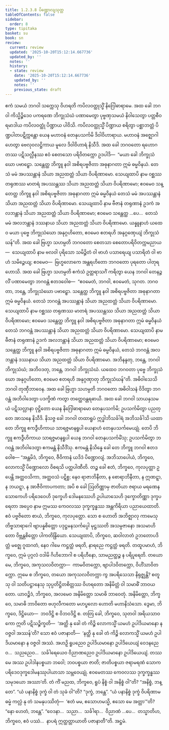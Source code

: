 ```yaml
---
title: 1.2.3.8 ပိဏ္ဍောလျသုတ္တ
tableOfContents: false
sidebar:
  order: 8
type: tipitaka
basket: su
book: sn
review:
  current: review
  updated: '2025-10-20T15:12:14.667736'
  updated_by: ''
  notes: ''
  history:
  - state: review
    date: '2025-10-20T15:12:14.667736'
    updated_by: ''
    notes: ''
    previous_state: draft
---
```



<DynamicBreadcrumb />


<ReviewStatus review={frontmatter.review} showDetails={true} />

<HypothesisAnnotation frontmatter={frontmatter} />

<Division number="80" book="sn" e="ch" v="18" p="292">

<Paragraph number="423" book="sn">
ဧကံ သမယံ ဘဂဝါ သက္ကေသု ဝိဟရတိ ကပိလဝတ္ထုသ္မိံ နိဂြေါဓာရာမေ. အထ ခေါ ဘဂဝါ ကိသ္မိဉ္စိဒေဝ ပကရဏေ ဘိက္ခုသံဃံ ပဏာမေတွာ ပုဗ္ဗဏှသမယံ နိဝါသေတွာ ပတ္တစီဝရမာဒါယ ကပိလဝတ္ထုံ ပိဏ္ဍာယ ပါဝိသိ. ကပိလဝတ္ထုသ္မိံ ပိဏ္ဍာယ စရိတွာ ပစ္ဆာဘတ္တံ ပိဏ္ဍပါတပဋိက္ကန္တော ယေန မဟာဝနံ တေနုပသင်္ကမိ ဒိဝါဝိဟာရာယ. မဟာဝနံ အဇ္ဈောဂါဟေတွာ ဗေလုဝလဋ္ဌိကာယ မူလေ ဒိဝါဝိဟာရံ နိသီဒိ.
</Paragraph>

<Paragraph number="424" book="sn">
အထ ခေါ ဘဂဝတော ရဟောဂတဿ ပဋိသလ္လီနဿ ဧဝံ စေတသော ပရိဝိတက္ကော ဥဒပါဒိ—  “မယာ ခေါ ဘိက္ခုသံဃော ပဗာဠှော. သန္တေတ္ထ ဘိက္ခူ နဝါ အစိရပဗ္ဗဇိတာ အဓုနာဂတာ ဣမံ ဓမ္မဝိနယံ. တေသံ မမံ အပဿန္တာနံ သိယာ အညထတ္တံ သိယာ ဝိပရိဏာမော. သေယျထာပိ နာမ ဝစ္ဆဿ တရုဏဿ မာတရံ အပဿန္တဿ သိယာ အညထတ္တံ သိယာ ဝိပရိဏာမော; ဧဝမေဝ သန္တေတ္ထ ဘိက္ခူ နဝါ အစိရပဗ္ဗဇိတာ အဓုနာဂတာ ဣမံ ဓမ္မဝိနယံ တေသံ မမံ အပဿန္တာနံ သိယာ အညထတ္တံ သိယာ ဝိပရိဏာမော. သေယျထာပိ နာမ ဗီဇာနံ တရုဏာနံ ဥဒကံ အလဘန္တာနံ သိယာ အညထတ္တံ သိယာ ဝိပရိဏာမော; ဧဝမေဝ သန္တေတ္ထ …ပေ…  တေသံ မမံ အလဘန္တာနံ ဒဿနာယ သိယာ အညထတ္တံ သိယာ ဝိပရိဏာမော. ယန္နူနာဟံ ယထေဝ မယာ ပုဗ္ဗေ ဘိက္ခုသံဃော အနုဂ္ဂဟိတော, ဧဝမေဝ ဧတရဟိ အနုဂ္ဂဏှေယျံ ဘိက္ခုသံဃန်”တိ.
</Paragraph>

<Paragraph number="425" book="sn">
အထ ခေါ ဗြဟ္မာ သဟမ္ပတိ ဘဂဝတော စေတသာ စေတောပရိဝိတက္ကမညာယ—  သေယျထာပိ နာမ ဗလဝါ ပုရိသော သမိဉ္ဇိတံ ဝါ ဗာဟံ ပသာရေယျ ပသာရိတံ ဝါ ဗာဟံ သမိဉ္ဇေယျ; ဧဝမေဝ—  ဗြဟ္မလောကေ အန္တရဟိတော ဘဂဝတော ပုရတော ပါတုရဟောသိ. အထ ခေါ ဗြဟ္မာ သဟမ္ပတိ ဧကံသံ ဥတ္တရာသင်္ဂံ ကရိတွာ ယေန ဘဂဝါ တေနဉ္ဇလိံ ပဏာမေတွာ ဘဂဝန္တံ ဧတဒဝေါစ—  “ဧဝမေတံ, ဘဂဝါ, ဧဝမေတံ, သုဂတ. ဘဂဝတာ, ဘန္တေ, ဘိက္ခုသံဃော ပဗာဠှော. သန္တေတ္ထ ဘိက္ခူ နဝါ အစိရပဗ္ဗဇိတာ အဓုနာဂတာ ဣမံ ဓမ္မဝိနယံ. တေသံ ဘဂဝန္တံ အပဿန္တာနံ သိယာ အညထတ္တံ သိယာ ဝိပရိဏာမော. သေယျထာပိ နာမ ဝစ္ဆဿ တရုဏဿ မာတရံ အပဿန္တဿ သိယာ အညထတ္တံ သိယာ ဝိပရိဏာမော; ဧဝမေဝ သန္တေတ္ထ ဘိက္ခူ နဝါ အစိရပဗ္ဗဇိတာ အဓုနာဂတာ ဣမံ ဓမ္မဝိနယံ တေသံ ဘဂဝန္တံ အပဿန္တာနံ သိယာ အညထတ္တံ သိယာ ဝိပရိဏာမော. သေယျထာပိ နာမ ဗီဇာနံ တရုဏာနံ ဥဒကံ အလဘန္တာနံ သိယာ အညထတ္တံ သိယာ ဝိပရိဏာမော; ဧဝမေဝ သန္တေတ္ထ ဘိက္ခူ နဝါ အစိရပဗ္ဗဇိတာ အဓုနာဂတာ ဣမံ ဓမ္မဝိနယံ, တေသံ ဘဂဝန္တံ အလဘန္တာနံ ဒဿနာယ သိယာ အညထတ္တံ သိယာ ဝိပရိဏာမော. အဘိနန္ဒတု, ဘန္တေ, ဘဂဝါ ဘိက္ခုသံဃံ; အဘိဝဒတု, ဘန္တေ, ဘဂဝါ ဘိက္ခုသံဃံ. ယထေဝ ဘဂဝတာ ပုဗ္ဗေ ဘိက္ခုသံဃော အနုဂ္ဂဟိတော, ဧဝမေဝ ဧတရဟိ အနုဂ္ဂဏှာတု ဘိက္ခုသံဃန်”တိ.
</Paragraph>

<Paragraph number="426" book="sn">
အဓိဝါသေသိ ဘဂဝါ တုဏှီဘာဝေန. အထ ခေါ ဗြဟ္မာ သဟမ္ပတိ ဘဂဝတော အဓိဝါသနံ ဝိဒိတွာ ဘဂဝန္တံ အဘိဝါဒေတွာ ပဒက္ခိဏံ ကတွာ တတ္ထေဝန္တရဓာယိ.
</Paragraph>

<Paragraph number="427" book="sn">
အထ ခေါ ဘဂဝါ သာယနှသမယံ ပဋိသလ္လာနာ ဝုဋ္ဌိတော ယေန နိဂြေါဓာရာမော တေနုပသင်္ကမိ; ဥပသင်္ကမိတွာ ပညတ္တေ အာသနေ နိသီဒိ. နိသဇ္ဇ ခေါ ဘဂဝါ တထာရူပံ ဣဒ္ဓါဘိသင်္ခါရံ အဘိသင်္ခါသိ ယထာ တေ ဘိက္ခူ ဧကဒွီဟိကာယ သာရဇ္ဇမာနရူပါ ယေနာဟံ တေနုပသင်္ကမေယျုံ. တေပိ ဘိက္ခူ ဧကဒွီဟိကာယ သာရဇ္ဇမာနရူပါ ယေန ဘဂဝါ တေနုပသင်္ကမိံသု; ဥပသင်္ကမိတွာ ဘဂဝန္တံ အဘိဝါဒေတွာ ဧကမန္တံ နိသီဒိံသု. ဧကမန္တံ နိသိန္နေ ခေါ တေ ဘိက္ခူ ဘဂဝါ ဧတဒဝေါစ—
</Paragraph>

<Paragraph number="428" book="sn">
“အန္တမိဒံ, ဘိက္ခဝေ, ဇီဝိကာနံ ယဒိဒံ ပိဏ္ဍောလျံ. အဘိသာပေါယံ, ဘိက္ခဝေ, လောကသ္မိံ ပိဏ္ဍောလော ဝိစရသိ ပတ္တပါဏီတိ. တဉ္စ ခေါ ဧတံ, ဘိက္ခဝေ, ကုလပုတ္တာ ဥပေန္တိ အတ္ထဝသိကာ, အတ္ထဝသံ ပဋိစ္စ; နေဝ ရာဇာဘိနီတာ, န စောရာဘိနီတာ, န ဣဏဋ္ဋာ, န ဘယဋ္ဋာ, န အာဇီဝိကာပကတာ; အပိ စ ခေါ ဩတိဏ္ဏာမှ ဇာတိယာ ဇရာယ မရဏေန သောကေဟိ ပရိဒေဝေဟိ ဒုက္ခေဟိ ဒေါမနဿေဟိ ဥပါယာသေဟိ ဒုက္ခောတိဏ္ဏာ ဒုက္ခပရေတာ အပ္ပေဝ နာမ ဣမဿ ကေဝလဿ ဒုက္ခက္ခန္ဓဿ အန္တကိရိယာ ပညာယေထာတိ.
</Paragraph>

<Paragraph number="429" book="sn">
ဧဝံ ပဗ္ဗဇိတော စာယံ, ဘိက္ခဝေ, ကုလပုတ္တော. သော စ ဟောတိ အဘိဇ္ဈာလု ကာမေသု တိဗ္ဗသာရာဂေါ ဗျာပန္နစိတ္တော ပဒုဋ္ဌမနသင်္ကပ္ပေါ မုဋ္ဌဿတိ အသမ္ပဇာနော အသမာဟိတော ဝိဗ္ဘန္တစိတ္တော ပါကတိန္ဒြိယော. သေယျထာပိ, ဘိက္ခဝေ, ဆဝါလာတံ ဥဘတောပဒိတ္တံ မဇ္ဈေ ဂူထဂတံ, နေဝ ဂါမေ ကဋ္ဌတ္ထံ ဖရတိ, နာရညေ ကဋ္ဌတ္ထံ ဖရတိ. တထူပမာဟံ, ဘိက္ခဝေ, ဣမံ ပုဂ္ဂလံ ဝဒါမိ ဂိဟိဘောဂါ စ ပရိဟီနော, သာမညတ္ထဉ္စ န ပရိပူရေတိ.
</Paragraph>

<Paragraph number="430" book="sn">
တယောမေ, ဘိက္ခဝေ, အကုသလဝိတက္ကာ—  ကာမဝိတက္ကော, ဗျာပါဒဝိတက္ကော, ဝိဟိံသာဝိတက္ကော. ဣမေ စ ဘိက္ခဝေ, တယော အကုသလဝိတက္ကာ ကွ အပရိသေသာ နိရုဇ္ဈန္တိ? စတူသု ဝါ သတိပဋ္ဌာနေသု သုပ္ပတိဋ္ဌိတစိတ္တဿ ဝိဟရတော အနိမိတ္တံ ဝါ သမာဓိံ ဘာဝယတော. ယာဝဉ္စိဒံ, ဘိက္ခဝေ, အလမေဝ အနိမိတ္တော သမာဓိ ဘာဝေတုံ. အနိမိတ္တော, ဘိက္ခဝေ, သမာဓိ ဘာဝိတော ဗဟုလီကတော မဟပ္ဖလော ဟောတိ မဟာနိသံသော.
</Paragraph>

<Paragraph number="431" book="sn">
ဒွေမာ, ဘိက္ခဝေ, ဒိဋ္ဌိယော—  ဘဝဒိဋ္ဌိ စ ဝိဘဝဒိဋ္ဌိ စ. တတြ ခေါ, ဘိက္ခဝေ, သုတဝါ အရိယသာဝကော ဣတိ ပဋိသဉ္စိက္ခတိ—  ‘အတ္ထိ နု ခေါ တံ ကိဉ္စိ လောကသ္မိံ ယမဟံ ဥပါဒိယမာနော န ဝဇ္ဇဝါ အဿန်’တိ? သော ဧဝံ ပဇာနာတိ—  ‘နတ္ထိ နု ခေါ တံ ကိဉ္စိ လောကသ္မိံ ယမဟံ ဥပါဒိယမာနော န ဝဇ္ဇဝါ အဿံ. အဟဉှိ ရူပညေဝ ဥပါဒိယမာနော ဥပါဒိယေယျံ ဝေဒနညေဝ…  သညညေဝ…  သင်္ခါရေယေဝ ဝိညာဏညေဝ ဥပါဒိယမာနော ဥပါဒိယေယျံ. တဿ မေ အဿ ဥပါဒါနပစ္စယာ ဘဝေါ; ဘဝပစ္စယာ ဇာတိ; ဇာတိပစ္စယာ ဇရာမရဏံ သောကပရိဒေဝဒုက္ခဒေါမနဿုပါယာသာ သမ္ဘဝေယျုံ. ဧဝမေတဿ ကေဝလဿ ဒုက္ခက္ခန္ဓဿ သမုဒယော အဿာ’တိ.
</Paragraph>

<Paragraph number="432" book="sn">
တံ ကိံ မညထ, ဘိက္ခဝေ, ရူပံ နိစ္စံ ဝါ အနိစ္စံ ဝါ”တိ? “အနိစ္စံ, ဘန္တေ”. “ယံ ပနာနိစ္စံ ဒုက္ခံ ဝါ တံ သုခံ ဝါ”တိ? “ဒုက္ခံ, ဘန္တေ”. “ယံ ပနာနိစ္စံ ဒုက္ခံ ဝိပရိဏာမဓမ္မံ ကလ္လံ နု တံ သမနုပဿိတုံ—  ‘ဧတံ မမ, ဧသောဟမသ္မိ, ဧသော မေ အတ္တာ’”တိ? “နော ဟေတံ, ဘန္တေ”. “ဝေဒနာ…  သညာ…  သင်္ခါရာ…  ဝိညာဏံ …ပေ…  တသ္မာတိဟ, ဘိက္ခဝေ, ဧဝံ ပဿံ…  နာပရံ ဣတ္ထတ္တာယာတိ ပဇာနာတီ”တိ.

</Paragraph>
</Division>

<Paragraph number="433" type="center" book="sn">
အဋ္ဌမံ.
</Paragraph>